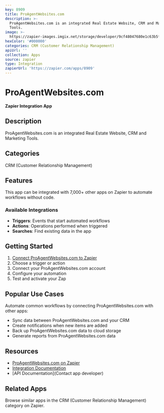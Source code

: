 ```yaml
---
key: 8909
title: ProAgentWebsites.com
description: >-
  ProAgentWebsites.com is an integrated Real Estate Website, CRM and Marketing
  Tools.
image: >-
  https://zapier-images.imgix.net/storage/developer/9cf48047680e1c63b5f1fc61919686be.png?auto=format%2Ccompress&ixlib=python-3.0.0&q=50
hexColor: '#000000'
categories: CRM (Customer Relationship Management)
apiUrl: ''
collection: Apps
source: zapier
type: Integration
zapierUrl: 'https://zapier.com/apps/8909'
---
```

# ProAgentWebsites.com

**Zapier Integration App**

## Description

ProAgentWebsites.com is an integrated Real Estate Website, CRM and Marketing Tools.

## Categories

CRM (Customer Relationship Management)

## Features

This app can be integrated with 7,000+ other apps on Zapier to automate workflows without code.

### Available Integrations

- **Triggers**: Events that start automated workflows
- **Actions**: Operations performed when triggered
- **Searches**: Find existing data in the app

## Getting Started

1. [Connect ProAgentWebsites.com to Zapier](https://zapier.com/apps/8909)
2. Choose a trigger or action
3. Connect your ProAgentWebsites.com account
4. Configure your automation
5. Test and activate your Zap

## Popular Use Cases

Automate common workflows by connecting ProAgentWebsites.com with other apps:

- Sync data between ProAgentWebsites.com and your CRM
- Create notifications when new items are added
- Back up ProAgentWebsites.com data to cloud storage
- Generate reports from ProAgentWebsites.com data

## Resources

- [ProAgentWebsites.com on Zapier](https://zapier.com/apps/8909)
- [Integration Documentation](https://zapier.com/apps/8909/integrations)
- [API Documentation](Contact app developer)

## Related Apps

Browse similar apps in the CRM (Customer Relationship Management) category on Zapier.
